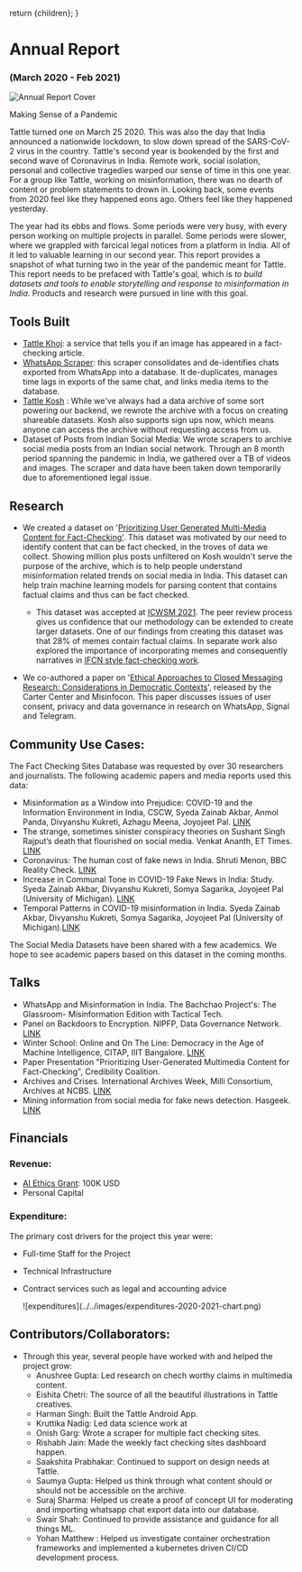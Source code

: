 
  return <DefaultLayoutNarrow>{children}</DefaultLayoutNarrow>;
}

# Annual Report

### (March 2020 - Feb 2021)

![Annual Report Cover](../../images/datasets_cover.png)


<Heading level={3}>Making Sense of a Pandemic</Heading>

Tattle turned one on March 25 2020. This was also the day that India announced a nationwide lockdown, to slow down spread of the SARS-CoV-2 virus in the country. Tattle's second year is bookended by the first and second wave of Coronavirus in India. Remote work, social isolation, personal and collective tragedies warped our sense of time in this one year. For a group like Tattle, working on misinformation, there was no dearth of content or problem statements to drown in. Looking back, some events from 2020 feel like they happened eons ago. Others feel like they happened yesterday.

The year had its ebbs and flows. Some periods were very busy, with every person working on multiple projects in parallel. Some periods were slower, where we grappled with farcical legal notices from a platform in India. All of it led to valuable learning in our second year.
This report provides a snapshot of what turning two in the year of the pandemic meant for Tattle. This report needs to be prefaced with Tattle's goal, which is _to build datasets and tools to enable storytelling and response to misinformation in India_. Products and research were pursued in line with this goal.

## Tools Built

- [Tattle Khoj](https://services.tattle.co.in/khoj/): a service that tells you if an image has appeared in a fact-checking article.
- [WhatsApp Scraper](https://tattle.co.in/products/whatsapp-archiver/): this scraper consolidates and de-identifies chats exported from WhatsApp into a database. It de-duplicates, manages time lags in exports of the same chat, and links media items to the database. 
- [Tattle Kosh](http://kosh.tattle.co.in/) : While we've always had a data archive of some sort powering our backend, we rewrote
  the archive with a focus on creating shareable datasets. Kosh also supports sign ups now, which means anyone can access the archive without requesting access from us.
- Dataset of Posts from Indian Social Media: We wrote scrapers to archive social media posts from an Indian social network. Through an 8 month period spanning the pandemic in India, we gathered over a TB of videos and images. The scraper and data have been taken down temporarily due to aforementioned legal issue.

## Research

- We created a dataset on '[Prioritizing User Generated Multi-Media Content for Fact-Checking'](https://arxiv.org/abs/2010.13387). This dataset was motivated by our need to identify content that can be fact checked, in the troves of data we collect. Showing million plus posts unfiltered on Kosh wouldn't serve the purpose of the archive, which is to help people understand misinformation related trends on social media in India. This dataset can help train machine learning models for parsing content that contains factual claims and thus can be fact checked.
  - This dataset was accepted at [ICWSM 2021](https://icwsm.org/2021/#accepted_papers). The peer review process gives us confidence that our methodology can be extended to create larger datasets. One of our findings from creating this dataset was that 28% of memes contain factual claims. In separate work also explored the importance of incorporating memes and consequently narratives in [IFCN style fact-checking work](https://www.buzzfeednews.com/article/craigsilverman/facebook-and-fact-checkers-fight-fake-news).

- We co-authored a paper on '[Ethical Approaches to Closed Messaging Research: Considerations in Democratic Contexts](https://electionstandards.cartercenter.org/verifying-elections-misinfocon2020/ethical-approaches-to-closed-messaging-research-considerations-in-democratic-contexts/)', released by the Carter Center and Misinfocon. This paper discusses issues of user consent, privacy and data governance in research on WhatsApp, Signal and Telegram.

## Community Use Cases:

The Fact Checking Sites Database was requested by over 30 researchers and journalists. The following academic papers and media reports used this data:

- Misinformation as a Window into Prejudice: COVID-19 and the Information Environment in India, CSCW, Syeda Zainab Akbar, Anmol Panda, Divyanshu Kukreti, Azhagu Meena, Joyojeet Pal. [LINK](https://www.microsoft.com/en-us/research/publication/misinformation-as-a-window-into-prejudice-covid-19-and-the-information-environment-in-india/)
- The strange, sometimes sinister conspiracy theories on Sushant Singh Rajput’s death that flourished on social media. Venkat Ananth, ET Times. [LINK](https://economictimes.indiatimes.com/tech/internet/the-strange-sometimes-sinister-conspiracy-theories-on-sushant-singh-rajputs-death-that-flourished-on-social-media/articleshow/78636570.cms)
- Coronavirus: The human cost of fake news in India. Shruti Menon, BBC Reality Check. [LINK](https://www.bbc.com/news/world-asia-india-53165436)
- Increase in Communal Tone in COVID-19 Fake News in India: Study. Syeda Zainab Akbar, Divyanshu Kukreti, Somya Sagarika, Joyojeet Pal (University of Michigan). [LINK](https://www.thequint.com/news/webqoof/increase-in-communal-tone-in-covid-19-fake-news-in-india-study)
- Temporal Patterns in COVID-19 misinformation in India. Syeda Zainab Akbar, Divyanshu Kukreti, Somya Sagarika, Joyojeet Pal (University of Michigan).[LINK](http://joyojeet.people.si.umich.edu/temporal-patterns-in-covid-19-misinformation-in-india/)

The Social Media Datasets have been shared with a few academics. We hope to see academic papers based on this dataset in the coming months.

## Talks

- WhatsApp and Misinformation in India. The Bachchao Project's: The Glassroom- Misinformation Edition with Tactical Tech.
- Panel on Backdoors to Encryption. NIPFP, Data Governance Network. [LINK](https://twitter.com/DataGovNetwork/status/1335833999944470528)
- Winter School: Online and On The Line: Democracy in the Age of Machine Intelligence, CITAP, IIIT Bangalore. [LINK](http://citapp.iiitb.ac.in/online-and-on-the-line-democracy-in-the-age-of-machine-intelligence/)
- Paper Presentation "Prioritizing User-Generated Multimedia Content for Fact-Checking", Credibility Coalition.
- Archives and Crises. International Archives Week, Milli Consortium, Archives at NCBS. [LINK](https://www.youtube.com/watch?v=mtIaD-AvG_U)
- Mining information from social media for fake news detection. Hasgeek. [LINK](https://hasgeek.com/fifthelephant/mining-information-from-social-media-for-fake-news-detection/)

## Financials

### Revenue:

- [AI Ethics Grant](https://aiethicsinitiative.org/news/2019/3/12/announcing-the-winners-of-the-ai-and-the-news-open-challenge): 100K USD
- Personal Capital

### Expenditure:

The primary cost drivers for the project this year were:

- Full-time Staff for the Project
- Technical Infrastructure
- Contract services such as legal and accounting advice
  
  
  <div className="w-full max-w-[500px] mx-auto">
  ![expenditures](../../images/expenditures-2020-2021-chart.png)
  </div> 


## Contributors/Collaborators:

- Through this year, several people have worked with and helped the project grow:
  - Anushree Gupta: Led research on chech worthy claims in multimedia content.
  - Eishita Chetri: The source of all the beautiful illustrations in Tattle creatives.
  - Harman Singh: Built the Tattle Android App.
  - Kruttika Nadig: Led data science work at
  - Onish Garg: Wrote a scraper for multiple fact checking sites.
  - Rishabh Jain: Made the weekly fact checking sites dashboard happen.
  - Saakshita Prabhakar: Continued to support on design needs at Tattle.
  - Saumya Gupta: Helped us think through what content should or should not be accessible on the archive.
  - Suraj Sharma: Helped us create a proof of concept UI for moderating and importing whatsapp chat export data into our database.
  - Swair Shah: Continued to provide assistance and guidance for all things ML.
  - Yohan Matthew : Helped us investigate container orchestration frameworks and implemented a kubernetes driven CI/CD development process.

